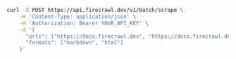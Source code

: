 ```bash cURL
curl -X POST https://api.firecrawl.dev/v1/batch/scrape \
    -H 'Content-Type: application/json' \
    -H 'Authorization: Bearer YOUR_API_KEY' \
    -d '{
      "urls": ["https://docs.firecrawl.dev", "https://docs.firecrawl.dev/sdks/overview"],
      "formats": ["markdown", "html"]
    }'
```
